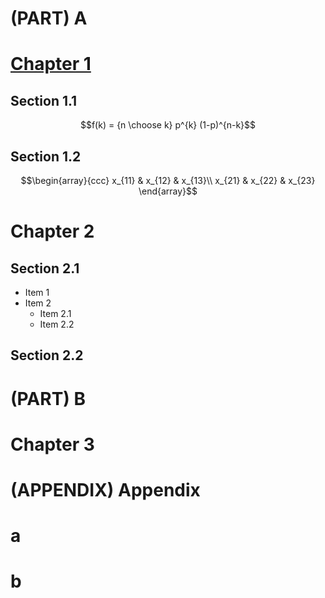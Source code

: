 # (PART) A

# [Chapter 1](https://pzhao.org) {#cha1}

## Section 1.1 {#sec1.1}

$$f(k) = {n \choose k} p^{k} (1-p)^{n-k}$$

## Section 1.2 {#sec1.2}

$$\begin{array}{ccc}
x_{11} & x_{12} & x_{13}\\
x_{21} & x_{22} & x_{23}
\end{array}$$

# Chapter 2

## Section 2.1

- Item 1
- Item 2
  + Item 2.1
  * Item 2.2
  
## Section 2.2 

# (PART) B

# Chapter 3

# (APPENDIX) Appendix {-}

# a

# b
